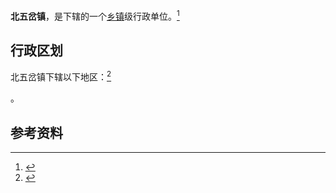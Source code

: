 {{中国乡级行政区|65/23/24/104/000}}

'''北五岔镇'''，是{{PRC admin/fullname|65/23/24/104/000|3}}下辖的一个[[乡镇|乡镇]]级行政单位。<ref>{{PRC admin/ref sgc|{{PRC admin/parent|65/23/24/104/000}}}}</ref>

== 行政区划 ==

北五岔镇下辖以下地区：<ref>{{PRC admin/ref sgc|65/23/24/104/000}}</ref>

{{PRC admin/children|65/23/24/104/000}}。

== 参考资料 ==

{{reflist}}

{{PRC admin/navcat|65/23/24/104/000}}
{{新疆行政区划小作品}}